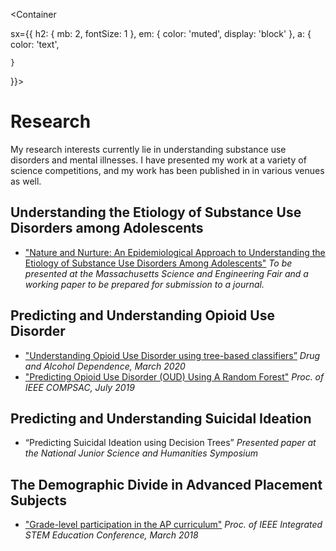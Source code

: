 
<Meta title="Research" />

<Container
  
  sx={{
    h2: { mb: 2, fontSize: 1 },
    em: { color: 'muted', display: 'block' },
    a: {
      color: 'text',
      
    }
  }}>

# Research

<Description>
My research interests currently lie in understanding substance use disorders and mental illnesses. I have presented my work at a variety of science competitions, and my work has been published in in various venues as well.
</Description>

## Understanding the Etiology of Substance Use Disorders among Adolescents
- ["Nature and Nurture: An Epidemiological Approach to Understanding the Etiology of Substance Use Disorders Among Adolescents"](https://drive.google.com/file/d/1YQ4q7meKBvRrOKHLzdFO9OjhdYpsjxAN/view?usp=sharing)
  *To be presented at the Massachusetts Science and Engineering Fair and a working paper to be prepared for submission to a journal.*

## Predicting and Understanding Opioid Use Disorder

- ["Understanding Opioid Use Disorder using tree-based classifiers”](https://doi.org/10.1016/j.drugalcdep.2020.107839)
  *Drug and Alcohol Dependence, March 2020*
- ["Predicting Opioid Use Disorder (OUD) Using A Random Forest"](https://doi.org/10.1109/COMPSAC.2019.00161)
  *Proc. of IEEE COMPSAC, July 2019*

## Predicting and Understanding Suicidal Ideation
- “Predicting Suicidal Ideation using Decision Trees”
  *Presented paper at the National Junior Science and Humanities Symposium*

## The Demographic Divide in Advanced Placement Subjects
- ["Grade-level participation in the AP curriculum"](https://doi.org/10.1109/ISECon.2018.8340512)
  *Proc. of IEEE Integrated STEM Education Conference, March 2018*

</Container>
